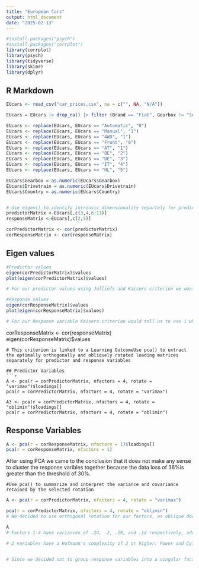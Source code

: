 ```yaml
---
title: "European Cars"
output: html_document
date: "2025-02-13"
---
```


```r
#install.packages("psych")
#install.packages("corrplot")
library(corrplot)
library(psych)
library(tidyverse)
library(skimr)
library(dplyr)
```

## R Markdown

```r
EUcars <- read_csv("car_prices.csv", na = c("", NA, "N/A"))

EUcars = EUcars |> drop_na() |> filter (Brand == "Fiat", Gearbox != "Semi-automatic", Drivetrain != "Rear") |> select(Model,Price,Kilometers,Power, Seats,Doors,Cylinders,Gearbox,Year,Drivetrain,Country)

EUcars <- replace(EUcars, EUcars == "Automatic", "0")
EUcars <- replace(EUcars, EUcars == "Manual", "1")
EUcars <- replace(EUcars, EUcars == "4WD", "1")
EUcars <- replace(EUcars, EUcars == "Front", "0")
EUcars <- replace(EUcars, EUcars == "AT", "1")
EUcars <- replace(EUcars, EUcars == "BE", "2")
EUcars <- replace(EUcars, EUcars == "DE", "3")
EUcars <- replace(EUcars, EUcars == "IT", "4")
EUcars <- replace(EUcars, EUcars == "NL", "5")

EUcars$Gearbox = as.numeric(EUcars$Gearbox)
EUcars$Drivetrain = as.numeric(EUcars$Drivetrain)
EUcars$Country = as.numeric(EUcars$Country)

```

```r
```

```r
# Use eigen() to identify intrinsic dimensionality separtely for predictor and response variables.
predictorMatrix <-EUcars[,c(3,4,6:11)]
responseMatrix <-EUcars[,c(2,5)]

corPredictorMatrix <- cor(predictorMatrix)
corResponseMatrix <- cor(responseMatrix)
```

## Eigen values
```r
#Predictor values
eigen(corPredictorMatrix)$values
plot(eigen(corPredictorMatrix)$values)

# For our predictor values using Jolliefs and Kaisers criterion we would get a intrinsic dimensional of 4 while using the inflection point would be 2. Based on this we would use a intrinsic dimensionality of 4.

#Response values
eigen(corResponseMatrix)$values
plot(eigen(corResponseMatrix)$values)

# For our Response variable Kaisers criterion would tell us to use 1 while Jolliefs tells us to use 2 and in this case the inflection point isn't helpful with our graph so based on this we are going to use a intrinsic dimensionality of 1 because that is the only way we can reduce our dimensions for Response.
```



corResponseMatrix <- cor(responseMatrix)
eigen(corResponseMatrix)$values
```
# This criterion is linked to a Learning OutcomeUse pca() to extract the optimally orthogonally and obliquely rotated loading matrices separately for predictor and response variables

## Predictor Variables
```r
A <- pca(r = corPredictorMatrix, nfactors = 4, rotate = "varimax")$loadings[]
pca(r = corPredictorMatrix, nfactors = 4, rotate = "varimax")

A3 <- pca(r = corPredictorMatrix, nfactors = 4, rotate = "oblimin")$loadings[]
pca(r = corPredictorMatrix, nfactors = 4, rotate = "oblimin")
```
## Response Variables
```r
A <- pca(r = corResponseMatrix, nfactors = 1)$loadings[]
pca(r = corResponseMatrix, nfactors = 1)
```
After using PCA we came to the conclusion that it does not make any sense to cluster the response varibles together because the data loss of 36%is greater than the threshold of 30%. 


```
#Use pca() to summarize and interpret the variance and covariance retained by the selected rotation
```
```r
A <- pca(r = corPredictorMatrix, nfactors = 4, rotate = "varimax")

pca(r = corPredictorMatrix, nfactors = 4, rotate = "oblimin")
# We decided to use orthogonal rotation for our factors, as oblique does not remove a significant amount of complexity nor does it contain a higher cumulative variance. Additionally, when viewing the phi-factor correlation matrix in our obliquely rotated factors, the correlation between any two factors doesn't exceed even .15, much less .3.

A
# Factors 1-4 have variances of .24, .2, .19, and .14 respectively, adding up to a .76 cumulative variance, which means that 76% of the variance in the original model was retained. We'll consider this sufficient, as it falls below the 30% data loss threshold. Additionally, each variable has a communality of >.70, which means there isn't one specific variable that has lost much of its variance.

# 2 variables have a Hofmann's complexity of 2 or higher: Power and Cylinders. We will keep these in our model, but we'll make sure to keep an eye on them.


# Since we decided not to group response variables into a singular factor, there is no rotation to interpret variance and covariance for.
```
